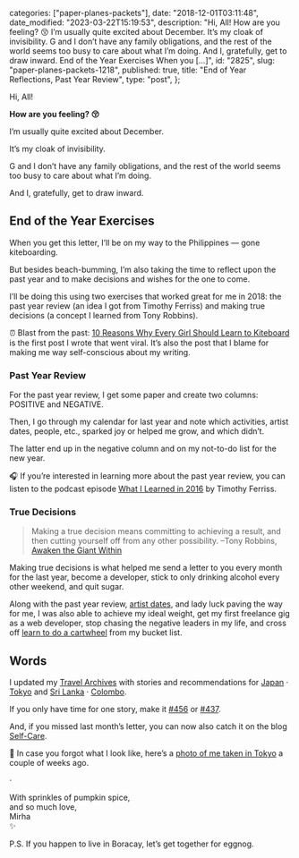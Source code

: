 
  categories: ["paper-planes-packets"],
  date: "2018-12-01T03:11:48",
  date_modified: "2023-03-22T15:19:53",
  description:
    "Hi, All! How are you feeling? 😚 I’m usually quite excited about December. It’s my cloak of invisibility. G and I don’t have any family obligations, and the rest of the world seems too busy to care about what I’m doing. And I, gratefully, get to draw inward. End of the Year Exercises When you […]",
  id: "2825",
  slug: "paper-planes-packets-1218",
  published: true,
  title: "End of Year Reflections, Past Year Review",
  type: "post",
};


Hi, All!

**How are you feeling? 😚**

I’m usually quite excited about December.

It’s my cloak of invisibility.

G and I don’t have any family obligations, and the rest of the world seems too busy to care about what I’m doing.

And I, gratefully, get to draw inward.

## End of the Year Exercises

When you get this letter, I’ll be on my way to the Philippines — gone kiteboarding.

But besides beach-bumming, I’m also taking the time to reflect upon the past year and to make decisions and wishes for the one to come.

I’ll be doing this using two exercises that worked great for me in 2018: the past year review (an idea I got from Timothy Ferriss) and making true decisions (a concept I learned from Tony Robbins).

⏰ Blast from the past: [10 Reasons Why Every Girl Should Learn to Kiteboard](/tsop/posts/10-reasons-why-every-girl-should-learn-to-kiteboard/) is the first post I wrote that went viral. It’s also the post that I blame for making me way self-conscious about my writing.

### Past Year Review

For the past year review, I get some paper and create two columns: POSITIVE and NEGATIVE.

Then, I go through my calendar for last year and note which activities, artist dates, people, etc., sparked joy or helped me grow, and which didn’t.

The latter end up in the negative column and on my not-to-do list for the new year.

🎧 If you’re interested in learning more about the past year review, you can listen to the podcast episode [What I Learned in 2016](https://tim.blog/tag/year-in-review/) by Timothy Ferriss.

### True Decisions

> Making a true decision means committing to achieving a result, and then cutting yourself off from any other possibility. –Tony Robbins, [Awaken the Giant Within](http://a.co/d/1zEp4tE)

Making true decisions is what helped me send a letter to you every month for the last year, become a developer, stick to only drinking alcohol every other weekend, and quit sugar.

Along with the past year review, [artist dates](/letters/paper-planes-packets-1018/), and lady luck paving the way for me, I was also able to achieve my ideal weight, get my first freelance gig as a web developer, stop chasing the negative leaders in my life, and cross off [learn to do a cartwheel](/dropbox#bucket-list-18-learn-to-do-a-cartwheel) from my bucket list.

## Words

I updated my [Travel Archives](/travel-archives) with stories and recommendations for [Japan](/travel-archives#japan) · [Tokyo](/travel-archives#tokyo) and [Sri Lanka](/travel-archives#sri-lanka) · [Colombo](/travel-archives#colombo).

If you only have time for one story, make it [#456](/travel-archives#456) or [#437](/travel-archives#437).

And, if you missed last month’s letter, you can now also catch it on the blog [Self-Care](/letters/paper-planes-packets-1118).

📸 In case you forgot what I look like, here’s a [photo of me taken in Tokyo](/dropbox#in-tokyo) a couple of weeks ago.

·

With sprinkles of pumpkin spice,\
and so much love,\
Mirha\
✨

P.S. If you happen to live in Boracay, let’s get together for eggnog.
